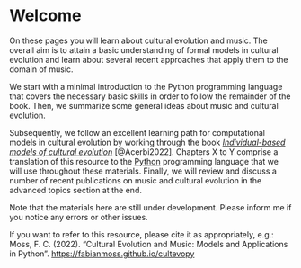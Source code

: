 # Welcome {.unnumbered}

On these pages you will learn about cultural evolution and music.
The overall aim is to attain a basic understanding of formal models in cultural evolution and learn about several recent approaches that apply them to the domain of music.

We start with a minimal introduction to the Python programming language that covers the necessary basic skills in order to follow the remainder of the book. Then, we summarize some general ideas about music and cultural evolution. 

Subsequently, we follow an excellent learning path for computational models in cultural evolution by working through the book [_Individual-based models of cultural evolution_](https://acerbialberto.com/IBM-cultevo/) [@Acerbi2022]. Chapters X to Y comprise a translation of this resource to the [Python](https://www.python.org/) programming language that we will use throughout these materials. Finally, we will review and discuss a number of recent publications on music and cultural evolution in the advanced topics section at the end.

:::{.callout-important}
Note that the materials here are still under development. 
Please inform me if you notice any errors or other issues.
:::

:::{.callout}
If you want to refer to this resource, please cite it as appropriately, e.g.: Moss, F. C. (2022). "Cultural Evolution and Music: Models and Applications in Python". <https://fabianmoss.github.io/cultevopy>
:::